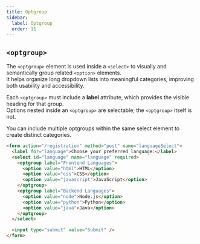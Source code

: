 ```yaml
---
title: Optgroup
sidebar:
  label: Optgroup
  order: 11
---
```


## `<optgroup>`

The `<optgroup>` element is used inside a `<select>` to visually and semantically group related `<option>` elements.  
It helps organize long dropdown lists into meaningful categories, improving both usability and accessibility.

Each `<optgroup>` must include a **label** attribute, which provides the visible heading for that group.  
Options nested inside an `<optgroup>` are selectable; the `<optgroup>` itself is not.

You can include multiple optgroups within the same select element to create distinct categories.

```html
<form action="/registration" method="post" name="languageSelect">
  <label for="language">Choose your preferred language:</label>
  <select id="language" name="language" required>
    <optgroup label="Frontend Languages">
      <option value="html">HTML</option>
      <option value="css">CSS</option>
      <option value="javascript">JavaScript</option>
    </optgroup>
    <optgroup label="Backend Languages">
      <option value="node">Node.js</option>
      <option value="python">Python</option>
      <option value="java">Java</option>
    </optgroup>
  </select>

  <input type="submit" value="Submit" />
</form>
```
